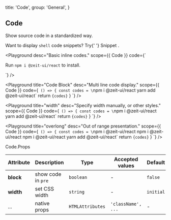 
  title: 'Code',
  group: 'General',
}

## Code

Show source code in a standardized way.

<Note>
  Want to display <Code>shell</Code> code snippets? Try{' '}
  <NextLink href="/en-us/components/snippet">
    <Link>Snippet</Link>
  </NextLink>
  .
</Note>

<Playground
  desc="Basic inline codes."
  scope={{ Code }}
  code={`
<p>Run <Code>npm i @zeit-ui/react</Code> to install.</p>
`}
/>

<Playground
  title="Code Block"
  desc="Multi line code display."
  scope={{ Code }}
  code={`
() => {
  const codes = \`npm i @zeit-ui/react
yarn add @zeit-ui/react\`
  return <Code block>{codes}</Code>
}
`}
/>

<Playground
  title="width"
  desc="Specify width manually, or other styles."
  scope={{ Code }}
  code={`
() => {
  const codes = \`npm i @zeit-ui/react
yarn add @zeit-ui/react\`
  return <Code block width="50%">{codes}</Code>
}
`}
/>

<Playground
  title="overlong"
  desc="Out of range presentation."
  scope={{ Code }}
  code={`
() => {
  const codes = \`npm i @zeit-ui/react npm i @zeit-ui/react npm i @zeit-ui/react
yarn add @zeit-ui/react\`
  return <Code block width="50%">{codes}</Code>
}
`}
/>

<Attributes edit="/pages/en-us/components/code.mdx">
<Attributes.Title>Code.Props</Attributes.Title>

| Attribute | Description        | Type             | Accepted values    | Default   |
| --------- | ------------------ | ---------------- | ------------------ | --------- |
| **block** | show code in `pre` | `boolean`        | -                  | `false`   |
| **width** | set CSS width      | `string`         | -                  | `initial` |
| ...       | native props       | `HTMLAttributes` | `'className', ...` | -         |

</Attributes>


